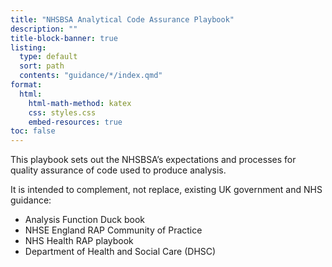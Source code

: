 ```yaml
---
title: "NHSBSA Analytical Code Assurance Playbook"
description: ""
title-block-banner: true
listing:
  type: default
  sort: path
  contents: "guidance/*/index.qmd"
format:
  html:
    html-math-method: katex
    css: styles.css
    embed-resources: true
toc: false
---
```


This playbook sets out the NHSBSA’s expectations and processes for quality assurance of code used to produce analysis. 

It is intended to complement, not replace, existing UK government and NHS guidance:

* Analysis Function Duck book
* NHSE England RAP Community of Practice
* NHS Health RAP playbook
* Department of Health and Social Care (DHSC) 